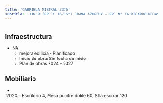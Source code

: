 ```yaml
---
title: 'GABRIELA MISTRAL 3376'
subtitle: 'JIN B (EPCJC 16/16°) JUANA AZURDUY - EPC N° 16 RICARDO ROJAS - CENS N° 87'
---
```


#
## Infraestructura

* NA 
    + mejora edilicia - Planificado 
    + Inicio de obra: Sin fecha de inicio 
    + Plan de obras 2024 - 2027 






## Mobiliario

*  (2023) : Escritorio 4, Mesa pupitre doble 60, Silla escolar 120 



